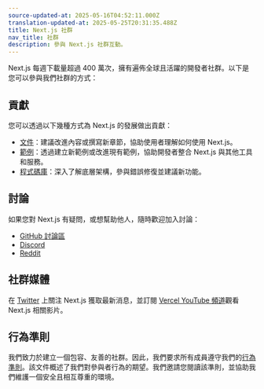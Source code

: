 ```yaml
---
source-updated-at: 2025-05-16T04:52:11.000Z
translation-updated-at: 2025-05-25T20:31:35.488Z
title: Next.js 社群
nav_title: 社群
description: 參與 Next.js 社群互動。
---
```


Next.js 每週下載量超過 400 萬次，擁有遍佈全球且活躍的開發者社群。以下是您可以參與我們社群的方式：

## 貢獻

您可以透過以下幾種方式為 Next.js 的發展做出貢獻：

- [文件](/docs/community/contribution-guide)：建議改進內容或撰寫新章節，協助使用者理解如何使用 Next.js。
- [範例](https://github.com/vercel/next.js/tree/canary/contributing/examples)：透過建立新範例或改進現有範例，協助開發者整合 Next.js 與其他工具和服務。
- [程式碼庫](https://github.com/vercel/next.js/tree/canary/contributing/core)：深入了解底層架構，參與錯誤修復並建議新功能。

## 討論

如果您對 Next.js 有疑問，或想幫助他人，隨時歡迎加入討論：

- [GitHub 討論區](https://github.com/vercel/next.js/discussions)
- [Discord](https://discord.com/invite/bUG2bvbtHy)
- [Reddit](https://www.reddit.com/r/nextjs)

## 社群媒體

在 [Twitter](https://twitter.com/nextjs) 上關注 Next.js 獲取最新消息，並訂閱 [Vercel YouTube 頻道](https://www.youtube.com/@VercelHQ)觀看 Next.js 相關影片。

## 行為準則

我們致力於建立一個包容、友善的社群。因此，我們要求所有成員遵守我們的[行為準則](https://github.com/vercel/next.js/blob/canary/CODE_OF_CONDUCT.md)。該文件概述了我們對參與者行為的期望。我們邀請您閱讀該準則，並協助我們維護一個安全且相互尊重的環境。